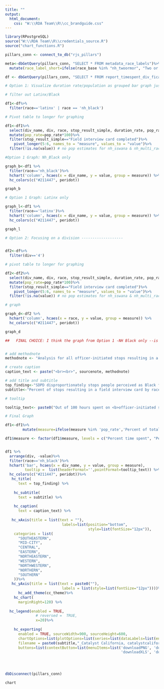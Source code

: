 ```yaml
---
title: ""
output:
  html_document:
    css: "W:\\RDA Team\\R\\cc_brandguide.css"
---
```

<!-- link to Google Font -->
<link href="https://fonts.googleapis.com/css2?family=Inter:wght@100;200;300;400;500;600;700;800;900&display=swap" rel="stylesheet">

```r

library(RPostgreSQL)
source("W:\\RDA Team\\R\\credentials_source.R")
source("chart_functions.R")

pillars_conn <- connect_to_db("rjs_pillars")

meta<-dbGetQuery(pillars_conn, "SELECT * FROM metadata_race_labels")%>%
  mutate(race_label_short=ifelse(race_base %in% "nh_twoormor", "Two or more", race_label_short))

df <- dbGetQuery(pillars_conn, "SELECT * FROM report_timespent_div_ficard_race_person") 

# Option 1: Visualize duration rate/population as grouped bar graph just for all divisions only Latinx/NH Black ------------

# filter out Latinx/Black

df1<-df%>%
  filter(race=='latinx' | race == 'nh_black')

# Pivot table to longer for graphing

df1<-df1%>%
  select(div_name, div, race, stop_result_simple, duration_rate, pop_rate)%>%
  mutate(pop_rate=pop_rate*100)%>%
  filter(stop_result_simple=="Field interview card completed")%>%
    pivot_longer(5:6, names_to = "measure", values_to = "value")%>%
  filter(!is.na(value)) # no pop estimates for nh_sswana & nh_multi_race

```

```r

#Option 1 Graph: Nh_Black only

graph_b<-df1 %>% 
  filter(race=='nh_black')%>%
  hchart('column', hcaes(x = div_name, y = value, group = measure)) %>%
  hc_colors(c("#211447", peridot))

graph_b

```

```r

# Option 1 Graph: Latinx only

graph_l<-df1 %>% 
  filter(race=='latinx')%>%
  hchart('column', hcaes(x = div_name, y = value, group = measure)) %>%
  hc_colors(c("#211447", peridot))

graph_l

```

```r

# Option 2: Focusing on a division -------------------


df2<-df%>%
  filter(div=='4')

# pivot table to longer for graphing

df2<-df2%>%
  select(div_name, div, race, stop_result_simple, duration_rate, pop_rate)%>%
  mutate(pop_rate=pop_rate*100)%>%
  filter(stop_result_simple=="Field interview card completed")%>%
    pivot_longer(5:6, names_to = "measure", values_to = "value")%>%
  filter(!is.na(value)) # no pop estimates for nh_sswana & nh_multi_race

# graph

graph_d<-df2 %>% 
  hchart('column', hcaes(x = race, y = value, group = measure)) %>%
  hc_colors(c("#211447", peridot))

graph_d

```

```r
##   FINAL CHOICE: I think the graph from Option 1 -NH Black only --is the most compelling. We can see across all divisions that people perceived as Nh_Black are stopped for FI cards at higher percentages relative to their population


# add methodnote
methodnote <- "Analysis for all officer-initiated stops resulting in a field interview card only. Officers spent a total of 118,970.3 hours on officer-initiated stops that resulted in a field interview card only in 2022."

# create caption
caption_text <- paste("<br><br>", sourcenote, methodnote)

# add title and subtitle
top_finding<-"SDPD disproportionately stops people perceived as Black for stops with Field Interview Cards"
subtitle<-"Percent of stops resulting in a field interview card by race"

# tooltip

tooltip_text<- paste0("Out of 100 hours spent on <b>officer-initiated stops resulting in a field interview card</b> in <b>{point.div}</b>, SDPD spent <b>{point.duration_rate:.1f}</b> hours conducting field interviews on people perceived as <b>{point.race_label_short}</b>. <b>{point.race_label_short}</b>. make up <b>{point.race_label_short}</b>.")

# Final Graph

df1<-df1%>%
        mutate(measure=ifelse(measure %in% 'pop_rate','Percent of total population','Percent time spent'))

df1$measure <- factor(df1$measure, levels = c("Percent time spent", "Percent of total population"))


df1 %>% 
  arrange(div, -value)%>%
  filter(race=='nh_black')%>%
  hchart('bar', hcaes(x = div_name, y = value, group = measure),
         tooltip =  list(headerFormat='',pointFormat=tooltip_text)) %>%
  hc_colors(c("#211447", peridot))%>%
   hc_title(
      text = top_finding) %>%
    
    hc_subtitle(
      text = subtitle) %>%
    
    hc_caption(
      text = caption_text) %>%
  
   hc_xAxis(title = list(text = ""),
                          labels=list(position="bottom",
                                      style=list(fontSize="12px")),
    categories = list(
      "SOUTHEASTERN",
      "MID-CITY",
      "CENTRAL",
      "EASTERN",
      "NORTHEASTERN",
      "WESTERN",
      "NORTHWESTERN",
      "NORTHERN",
      "SOUTHERN"
    ))%>%
   hc_yAxis(title = list(text = paste0(""),
                          labels = list(style=list(fontSize="12px"))))%>%
      hc_add_theme(cc_theme)%>%
    hc_chart(
      marginRight=120) %>%
  
  hc_legend(enabled = TRUE, 
              # reversed =  TRUE,
              x=20)%>% 
    
    hc_exporting(
      enabled = TRUE, sourceWidth=900, sourceHeight=600, 
      chartOptions=list(plotOptions=list(series=list(dataLabels=list(enabled=TRUE,format='{point.rate:.1f}%')))),
      filename = paste0(subtitle,"_Catalyst California, catalystcalifornia.org, 2023."),
      buttons=list(contextButton=list(menuItems=list('downloadPNG', 'downloadSVG',
                                                     'downloadXLS', 'downloadCSV'))))




dbDisconnect(pillars_conn)
```

```r
chart
```

<script>
  widg = document.getElementsByClassName('html-widget'); //find widgets
  for (let i = 0; i < widg.length; i++) { //loop through
    document.getElementsByClassName('highchart')[i].style.width = '100%'; //adjust width
    document.getElementsByClassName('highchart')[i].style.height = '100%'; //adjust height
  }
</script>